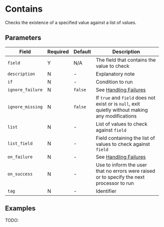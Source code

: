 
# Contains

<Synopsis>
Checks the existence of a specified value against a list of values.
</Synopsis>

## Parameters

|Field|Required|Default|Description|
|---|---|---|---|
|`field`|Y|N/A|The field that contains the value to check|
|`description`|N|-|Explanatory note|
|`if`|N|-|Condition to run|
|`ignore_failure`|N|`false`|See [Handling Failures](../handling-failures.mdx)|
|`ignore_missing`|N|`false`|If `true` and `field` does not exist or is `null`, exit quietly without making any modifications|
|`list`|N|-|List of values to check against `field`|
|`list_field`|N|-|Field containing the list of values to check against `field`|
|`on_failure`|N|-|See [Handling Failures](../handling-failures.mdx)|
|`on_success`|N|-|Use to inform the user that no errors were raised or to specify the next processor to run|
|`tag`|N|-|Identifier|

## Examples

TODO:

